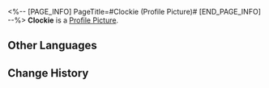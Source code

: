<%-- [PAGE_INFO]
PageTitle=#Clockie (Profile Picture)#
[END_PAGE_INFO] --%>
{{Item Infobox
|title       = Clockie
|id          = 202011
|image       = Item Clockie.png
|type        = Profile Picture
|invCategory = 
|rarity      = 4
|effect      = 
|description = Clockie waiting at the finish line.
|source1     = A miraculous grand prize from the [[Golden Capsule Machine]].
}}
{{Description|''"Tick-tock! You're definitely the smartest pal I've ever met!"''}}
'''Clockie''' is a [[Profile Picture]].

==Other Languages==
{{Other Languages
|en   = Clockie
|zhs  = 钟表小子
|zht  = 鐘錶小子
|ja   = クロックボーイ
|ko   = 시계 소년
|es   = Relojito
|fr   = Chronou
|ru   = Часик
|th   = เจ้าหนูนาฬิกา
|vi   = Cậu Bé Đồng Hồ
|de   = Clockie
|id   = Clockie
|pt   = Relogin
}}

==Change History==
{{Change History|2.0}}